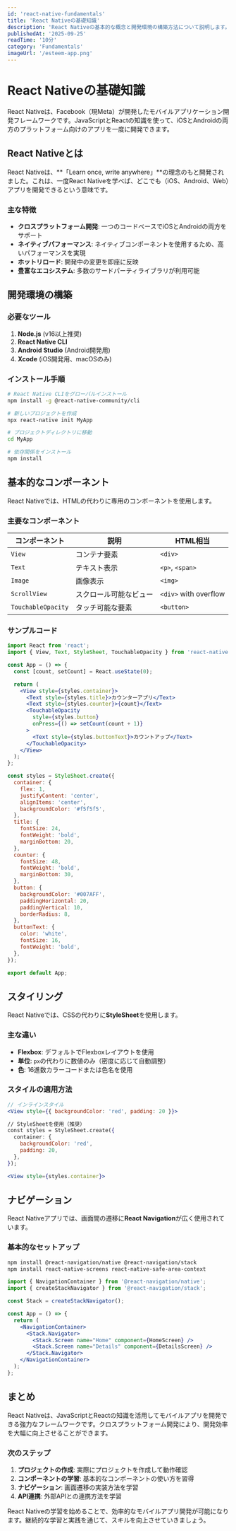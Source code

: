 ```yaml
---
id: 'react-native-fundamentals'
title: 'React Nativeの基礎知識'
description: 'React Nativeの基本的な概念と開発環境の構築方法について説明します。JavaScriptとReactの知識を使って、iOSとAndroidの両方のプラットフォーム向けのアプリを一度に開発できます。'
publishedAt: '2025-09-25'
readTime: '10分'
category: 'Fundamentals'
imageUrl: '/esteem-app.png'
---
```


# React Nativeの基礎知識

React Nativeは、Facebook（現Meta）が開発したモバイルアプリケーション開発フレームワークです。JavaScriptとReactの知識を使って、iOSとAndroidの両方のプラットフォーム向けのアプリを一度に開発できます。

## React Nativeとは

React Nativeは、**「Learn once, write anywhere」**の理念のもと開発されました。これは、一度React Nativeを学べば、どこでも（iOS、Android、Web）アプリを開発できるという意味です。

### 主な特徴

- **クロスプラットフォーム開発**: 一つのコードベースでiOSとAndroidの両方をサポート
- **ネイティブパフォーマンス**: ネイティブコンポーネントを使用するため、高いパフォーマンスを実現
- **ホットリロード**: 開発中の変更を即座に反映
- **豊富なエコシステム**: 多数のサードパーティライブラリが利用可能

## 開発環境の構築

### 必要なツール

1. **Node.js** (v16以上推奨)
2. **React Native CLI**
3. **Android Studio** (Android開発用)
4. **Xcode** (iOS開発用、macOSのみ)

### インストール手順

```bash
# React Native CLIをグローバルインストール
npm install -g @react-native-community/cli

# 新しいプロジェクトを作成
npx react-native init MyApp

# プロジェクトディレクトリに移動
cd MyApp

# 依存関係をインストール
npm install
```

## 基本的なコンポーネント

React Nativeでは、HTMLの代わりに専用のコンポーネントを使用します。

### 主要なコンポーネント

| コンポーネント | 説明 | HTML相当 |
|---------------|------|----------|
| `View` | コンテナ要素 | `<div>` |
| `Text` | テキスト表示 | `<p>`, `<span>` |
| `Image` | 画像表示 | `<img>` |
| `ScrollView` | スクロール可能なビュー | `<div>` with overflow |
| `TouchableOpacity` | タッチ可能な要素 | `<button>` |

### サンプルコード

```jsx
import React from 'react';
import { View, Text, StyleSheet, TouchableOpacity } from 'react-native';

const App = () => {
  const [count, setCount] = React.useState(0);

  return (
    <View style={styles.container}>
      <Text style={styles.title}>カウンターアプリ</Text>
      <Text style={styles.counter}>{count}</Text>
      <TouchableOpacity 
        style={styles.button}
        onPress={() => setCount(count + 1)}
      >
        <Text style={styles.buttonText}>カウントアップ</Text>
      </TouchableOpacity>
    </View>
  );
};

const styles = StyleSheet.create({
  container: {
    flex: 1,
    justifyContent: 'center',
    alignItems: 'center',
    backgroundColor: '#f5f5f5',
  },
  title: {
    fontSize: 24,
    fontWeight: 'bold',
    marginBottom: 20,
  },
  counter: {
    fontSize: 48,
    fontWeight: 'bold',
    marginBottom: 30,
  },
  button: {
    backgroundColor: '#007AFF',
    paddingHorizontal: 20,
    paddingVertical: 10,
    borderRadius: 8,
  },
  buttonText: {
    color: 'white',
    fontSize: 16,
    fontWeight: 'bold',
  },
});

export default App;
```

## スタイリング

React Nativeでは、CSSの代わりに**StyleSheet**を使用します。

### 主な違い

- **Flexbox**: デフォルトでFlexboxレイアウトを使用
- **単位**: `px`の代わりに数値のみ（密度に応じて自動調整）
- **色**: 16進数カラーコードまたは色名を使用

### スタイルの適用方法

```jsx
// インラインスタイル
<View style={{ backgroundColor: 'red', padding: 20 }}>

// StyleSheetを使用（推奨）
const styles = StyleSheet.create({
  container: {
    backgroundColor: 'red',
    padding: 20,
  },
});

<View style={styles.container}>
```

## ナビゲーション

React Nativeアプリでは、画面間の遷移に**React Navigation**が広く使用されています。

### 基本的なセットアップ

```bash
npm install @react-navigation/native @react-navigation/stack
npm install react-native-screens react-native-safe-area-context
```

```jsx
import { NavigationContainer } from '@react-navigation/native';
import { createStackNavigator } from '@react-navigation/stack';

const Stack = createStackNavigator();

const App = () => {
  return (
    <NavigationContainer>
      <Stack.Navigator>
        <Stack.Screen name="Home" component={HomeScreen} />
        <Stack.Screen name="Details" component={DetailsScreen} />
      </Stack.Navigator>
    </NavigationContainer>
  );
};
```

## まとめ

React Nativeは、JavaScriptとReactの知識を活用してモバイルアプリを開発できる強力なフレームワークです。クロスプラットフォーム開発により、開発効率を大幅に向上させることができます。

### 次のステップ

1. **プロジェクトの作成**: 実際にプロジェクトを作成して動作確認
2. **コンポーネントの学習**: 基本的なコンポーネントの使い方を習得
3. **ナビゲーション**: 画面遷移の実装方法を学習
4. **API連携**: 外部APIとの連携方法を学習

React Nativeの学習を始めることで、効率的なモバイルアプリ開発が可能になります。継続的な学習と実践を通じて、スキルを向上させていきましょう。
